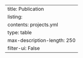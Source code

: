 ---
title: Publication
listing:
  contents: projects.yml
  type: table
  max-description-length: 250
  filter-ui: False
---